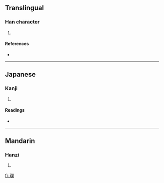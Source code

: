 ==Translingual==

===Han character===
{{Han char|rn=96|rad=玉|as=17|sn=21|four=|canj=一土日弓田 (MGANW)}}

# {{defn|Han|sort=玉17}}

====References====
* {{Han ref|kx=0745.150|dkj=21346|dj=1153.250|hdz=21146.090|uh=74D3|ud=29907}}

----

==Japanese==

===Kanji===
{{ja-kanji|grade=|rs=玉17}}

# {{defn|Japanese|sort=玉17}}

====Readings====
* {{ja-readings|on=[[らん]] (ran)|kun=|nanori=}}

----

==Mandarin==

===Hanzi===
{{cmn-hanzi|pin=[[làn]] ([[lan4]])|wg=lan<sup>4</sup>}}

# {{defn|Mandarin|sort=玉17}}

[[fr:瓓]]